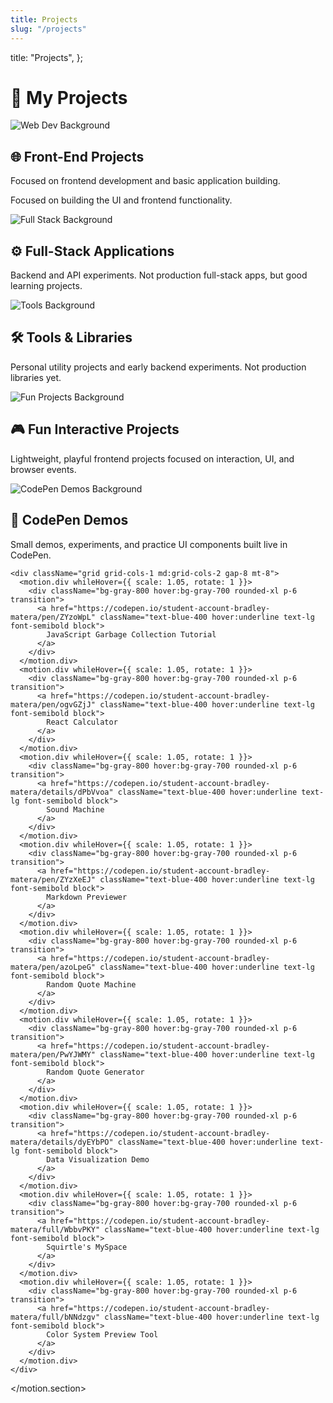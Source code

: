 ```yaml
---
title: Projects
slug: "/projects"
---
```


  title: "Projects",
};



# 🚀 My Projects

<div className="section-wrapper py-12">
  <motion.section
    initial={{ opacity: 0, y: 50 }}
    whileInView={{ opacity: 1, y: 0 }}
    transition={{ duration: 0.8 }}
    id="web"
    className="section py-12"
  >
    <div className="section-hero">
      <img
        src="https://images.unsplash.com/photo-1509395176047-4a66953fd231?crop=entropy&cs=tinysrgb&fit=crop&fm=jpg&q=80&w=1600&h=600"
        alt="Web Dev Background"
        className="section-hero-img h-64 md:h-80 object-cover rounded-xl"
      />
      <div className="section-hero-overlay">
        <h2 className="text-4xl md:text-5xl font-bold text-center mb-6">🌐 Front-End Projects</h2>
        <p className="text-center text-gray-400 text-sm md:text-base mb-8">
          Focused on frontend development and basic application building.
        </p>
        <p className="text-lg md:text-xl text-gray-300">Focused on building the UI and frontend functionality.</p>
      </div>
    </div>
    <div className="projects-grid grid grid-cols-1 md:grid-cols-2 gap-8">
      <motion.div whileHover={{ scale: 1.05, rotate: 1 }}>
        <ProjectCard
          title="🖥️ WebGPU Shapes Renderer"
          description="Demo of 2D shape rendering using WebGPU and Canvas. (Chrome required.)"
          technologies="WebGPU, JavaScript, Canvas"
          demoLink="https://bradleymatera.github.io/leaf-js/"
          githubLink="https://github.com/BradleyMatera/leaf-js"
          status="Live"
          bgColor="bg-slate-800"
        />
      </motion.div>
      <motion.div whileHover={{ scale: 1.05, rotate: 1 }}>
        <ProjectCard
          title="📖 Gatsby Starter Minimal Blog"
          description="React-based blog pulling from a custom Express API."
          technologies="React.js, Gatsby, Node.js, Express, Netlify"
          demoLink="https://bradleysgatsbyblog.netlify.app/"
          githubLink="https://github.com/BradleyMatera/gatsby-starter-minimal-blog"
          status="Live"
          bgColor="bg-indigo-900"
        />
      </motion.div>
      <motion.div whileHover={{ scale: 1.05, rotate: 1 }}>
        <ProjectCard
          title="🎮 Interactive Pokedex"
          description="Searchable dynamic Pokémon data app."
          technologies="HTML5, Tailwind CSS, JavaScript, Pokémon API"
          demoLink="https://bradleymatera.github.io/Interactive-Pokedex/"
          githubLink="https://github.com/BradleyMatera/Interactive-Pokedex"
          status="Live"
          bgColor="bg-blue-900"
        />
      </motion.div>
      <motion.div whileHover={{ scale: 1.05, rotate: 1 }}>
        <ProjectCard
          title="🖥️ Professional Portfolio Website"
          description="Responsive portfolio built with vanilla HTML, CSS, JavaScript."
          technologies="HTML5, CSS3, JavaScript"
          demoLink="https://bradleymatera.github.io/Professional-Portfolio-Website/"
          githubLink="https://github.com/BradleyMatera/Professional-Portfolio-Website"
          status="Live"
          bgColor="bg-slate-800"
        />
      </motion.div>
    </div>
  </motion.section>
</div>

<div className="section-wrapper py-12">
  <motion.section
    initial={{ opacity: 0, y: 50 }}
    whileInView={{ opacity: 1, y: 0 }}
    transition={{ duration: 0.8 }}
    id="fullstack"
    className="section py-12"
  >
    <div className="section-hero">
      <img
        src="https://images.unsplash.com/photo-1573164574572-cb89e39749b4?crop=entropy&cs=tinysrgb&fit=crop&fm=jpg&q=80&w=1600&h=600"
        alt="Full Stack Background"
        className="section-hero-img h-64 md:h-80 object-cover rounded-xl"
      />
      <div className="section-hero-overlay">
        <h2 className="text-4xl md:text-5xl font-bold text-center mb-6">⚙️ Full-Stack Applications</h2>
        <p className="text-center text-gray-400 text-sm md:text-base mb-8">
          Backend and API experiments. Not production full-stack apps, but good learning projects.
        </p>
      </div>
    </div>
    <div className="projects-grid grid grid-cols-1 md:grid-cols-2 gap-8">
      <motion.div whileHover={{ scale: 1.05, rotate: 1 }}>
        <ProjectCard
          title="🔄 React Native Anime CRUD App"
          description="Mobile CRUD application for anime data."
          technologies="React Native, Node.js, MongoDB, Heroku, Vercel"
          demoLink="https://cruddemo-one.vercel.app/"
          status="Live"
          bgColor="bg-indigo-900"
        />
      </motion.div>
      <motion.div whileHover={{ scale: 1.05, rotate: 1 }}>
        <ProjectCard
          title="🔄 RESTful Routes Using ExpressJS"
          description="Basic REST API demo using Express."
          technologies="Node.js, Express.js"
          githubLink="https://github.com/BradleyMatera/RESTfulRoutesUsingExpressJS"
          status="Repository"
          bgColor="bg-blue-900"
        />
      </motion.div>
      <motion.div whileHover={{ scale: 1.05, rotate: 1 }}>
        <ProjectCard
          title="🤖 Convo-Ai - Local Conversational AI"
          description="Local voice/text AI chat app with FastAPI and Ollama."
          technologies="Python, FastAPI, Whisper.cpp, Ollama, XTTS v2"
          githubLink="https://github.com/BradleyMatera/Convo-Ai"
          status="Repository"
          bgColor="bg-slate-800"
        />
      </motion.div>
      <motion.div whileHover={{ scale: 1.05, rotate: 1 }}>
        <ProjectCard
          title="💬 ProjectHub - AI-Powered Portfolio Chat Bot"
          description="Integrates into any site to showcase projects and skills."
          technologies="JavaScript, HTML, Modular Web Scripts"
          demoLink="https://codepen.io/student-account-bradley-matera/full/yyLmYKR"
          githubLink="https://github.com/BradleyMatera/ProjectHub"
          status="Live"
          bgColor="bg-indigo-900"
        />
      </motion.div>
    </div>
  </motion.section>
</div>

<div className="section-wrapper py-12">
  <motion.section
    initial={{ opacity: 0, y: 50 }}
    whileInView={{ opacity: 1, y: 0 }}
    transition={{ duration: 0.8 }}
    id="tools"
    className="section py-12"
  >
    <div className="section-hero">
      <img
        src="https://images.unsplash.com/photo-1581092919535-7146ff1a590b?q=80&w=2670&auto=format&fit=crop&ixlib=rb-4.0.3&ixid=M3wxMjA3fDB8MHxwaG90by1wYWdlfHx8fGVufDB8fHx8fA%3D%3D"
        alt="Tools Background"
        className="section-hero-img h-64 md:h-80 object-cover rounded-xl"
      />
      <div className="section-hero-overlay">
        <h2 className="text-4xl md:text-5xl font-bold text-center mb-6">🛠️ Tools & Libraries</h2>
        <p className="text-center text-gray-400 text-sm md:text-base mb-8">
          Personal utility projects and early backend experiments. Not production libraries yet.
        </p>
      </div>
    </div>
    <div className="projects-grid grid grid-cols-1 md:grid-cols-2 gap-8">
      <motion.div whileHover={{ scale: 1.05, rotate: 1 }}>
        <ProjectCard
          title="🧀 CheeseMath Jest Tests"
          description="Math utilities module with Jest unit testing."
          technologies="JavaScript, Jest"
          demoLink="https://cheese-math.vercel.app/"
          githubLink="https://github.com/BradleyMatera/CheeseMath-Jest-Tests/tree/main/CheeseMath"
          status="Live"
          bgColor="bg-blue-900"
        />
      </motion.div>
      <motion.div whileHover={{ scale: 1.05, rotate: 1 }}>
        <ProjectCard
          title="🐳 Docker Multilang Project"
          description="Containerize apps across multiple languages."
          technologies="Docker, Python, Node.js"
          githubLink="https://github.com/BradleyMatera/docker_multilang_project"
          status="Repository"
          bgColor="bg-slate-800"
        />
      </motion.div>
    </div>
  </motion.section>
</div>

<div className="section-wrapper py-12">
  <motion.section
    initial={{ opacity: 0, y: 50 }}
    whileInView={{ opacity: 1, y: 0 }}
    transition={{ duration: 0.8 }}
    id="funprojects"
    className="section py-12"
  >
    <div className="section-hero">
      <img
        src="https://images.unsplash.com/photo-1593508512255-86ab42a8e620?crop=entropy&cs=tinysrgb&fit=crop&fm=jpg&q=80&w=1600&h=600"
        alt="Fun Projects Background"
        className="section-hero-img h-64 md:h-80 object-cover rounded-xl"
      />
      <div className="section-hero-overlay">
        <h2 className="text-4xl md:text-5xl font-bold text-center mb-6">🎮 Fun Interactive Projects</h2>
        <p className="text-center text-gray-400 text-sm md:text-base mb-8">
          Lightweight, playful frontend projects focused on interaction, UI, and browser events.
        </p>
      </div>
    </div>
    <div className="projects-grid grid grid-cols-1 md:grid-cols-2 gap-8">
      <motion.div whileHover={{ scale: 1.05, rotate: 1 }}>
        <ProjectCard
          title="🎮 Pong_Deluxe"
          description="Classic Pong recreation with PixiJS rendering."
          technologies="JavaScript, PixiJS"
          demoLink="https://pongdeluxe.netlify.app/"
          githubLink="https://github.com/BradleyMatera/Pong-Deluxe"
          status="Live"
          bgColor="bg-indigo-900"
        />
      </motion.div>
      <motion.div whileHover={{ scale: 1.05, rotate: 1 }}>
        <ProjectCard
          title="🐾 Animal Sounds"
          description="Plays animal sounds through button interactions."
          technologies="JavaScript, HTML5, CSS3"
          demoLink="https://bradleymatera.github.io/AnimalSounds/"
          githubLink="https://github.com/BradleyMatera/AnimalSounds"
          status="Live"
          bgColor="bg-blue-900"
        />
      </motion.div>
    </div>
  </motion.section>
</div>

<div className="section-wrapper py-12">
  <motion.section
    initial={{ opacity: 0, y: 50 }}
    whileInView={{ opacity: 1, y: 0 }}
    transition={{ duration: 0.8 }}
    id="codepen"
    className="section py-12"
  >
    <div className="section-hero">
      <img
        src="https://images.unsplash.com/photo-1519389950473-47ba0277781c?crop=entropy&cs=tinysrgb&fit=crop&fm=jpg&q=80&w=1600&h=600"
        alt="CodePen Demos Background"
        className="section-hero-img h-64 md:h-80 object-cover rounded-xl"
      />
      <div className="section-hero-overlay">
        <h2 className="text-4xl md:text-5xl font-bold text-center mb-6">🧪 CodePen Demos</h2>
        <p className="text-center text-gray-400 text-sm md:text-base mb-8">
          Small demos, experiments, and practice UI components built live in CodePen.
        </p>
      </div>
    </div>

    <div className="grid grid-cols-1 md:grid-cols-2 gap-8 mt-8">
      <motion.div whileHover={{ scale: 1.05, rotate: 1 }}>
        <div className="bg-gray-800 hover:bg-gray-700 rounded-xl p-6 transition">
          <a href="https://codepen.io/student-account-bradley-matera/pen/ZYzoWpL" className="text-blue-400 hover:underline text-lg font-semibold block">
            JavaScript Garbage Collection Tutorial
          </a>
        </div>
      </motion.div>
      <motion.div whileHover={{ scale: 1.05, rotate: 1 }}>
        <div className="bg-gray-800 hover:bg-gray-700 rounded-xl p-6 transition">
          <a href="https://codepen.io/student-account-bradley-matera/pen/ogvGZjJ" className="text-blue-400 hover:underline text-lg font-semibold block">
            React Calculator
          </a>
        </div>
      </motion.div>
      <motion.div whileHover={{ scale: 1.05, rotate: 1 }}>
        <div className="bg-gray-800 hover:bg-gray-700 rounded-xl p-6 transition">
          <a href="https://codepen.io/student-account-bradley-matera/details/dPbVvoa" className="text-blue-400 hover:underline text-lg font-semibold block">
            Sound Machine
          </a>
        </div>
      </motion.div>
      <motion.div whileHover={{ scale: 1.05, rotate: 1 }}>
        <div className="bg-gray-800 hover:bg-gray-700 rounded-xl p-6 transition">
          <a href="https://codepen.io/student-account-bradley-matera/pen/ZYzXeEJ" className="text-blue-400 hover:underline text-lg font-semibold block">
            Markdown Previewer
          </a>
        </div>
      </motion.div>
      <motion.div whileHover={{ scale: 1.05, rotate: 1 }}>
        <div className="bg-gray-800 hover:bg-gray-700 rounded-xl p-6 transition">
          <a href="https://codepen.io/student-account-bradley-matera/pen/azoLpeG" className="text-blue-400 hover:underline text-lg font-semibold block">
            Random Quote Machine
          </a>
        </div>
      </motion.div>
      <motion.div whileHover={{ scale: 1.05, rotate: 1 }}>
        <div className="bg-gray-800 hover:bg-gray-700 rounded-xl p-6 transition">
          <a href="https://codepen.io/student-account-bradley-matera/pen/PwYJWMY" className="text-blue-400 hover:underline text-lg font-semibold block">
            Random Quote Generator
          </a>
        </div>
      </motion.div>
      <motion.div whileHover={{ scale: 1.05, rotate: 1 }}>
        <div className="bg-gray-800 hover:bg-gray-700 rounded-xl p-6 transition">
          <a href="https://codepen.io/student-account-bradley-matera/details/dyEYbPO" className="text-blue-400 hover:underline text-lg font-semibold block">
            Data Visualization Demo
          </a>
        </div>
      </motion.div>
      <motion.div whileHover={{ scale: 1.05, rotate: 1 }}>
        <div className="bg-gray-800 hover:bg-gray-700 rounded-xl p-6 transition">
          <a href="https://codepen.io/student-account-bradley-matera/full/WbbvPKY" className="text-blue-400 hover:underline text-lg font-semibold block">
            Squirtle's MySpace
          </a>
        </div>
      </motion.div>
      <motion.div whileHover={{ scale: 1.05, rotate: 1 }}>
        <div className="bg-gray-800 hover:bg-gray-700 rounded-xl p-6 transition">
          <a href="https://codepen.io/student-account-bradley-matera/full/bNNdzgv" className="text-blue-400 hover:underline text-lg font-semibold block">
            Color System Preview Tool
          </a>
        </div>
      </motion.div>
    </div>
  </motion.section>
</div>